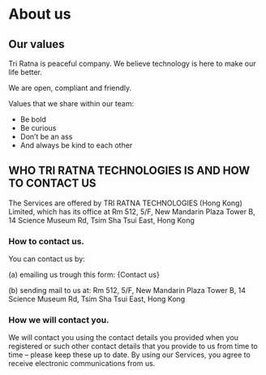 
# About us

## Our values

Tri Ratna is peaceful company. We believe technology is here to make our life better.

We are open, compliant and friendly.

Values that we share within our team:

-   Be bold
-   Be curious
-   Don’t be an ass
-   And always be kind to each other

## WHO TRI RATNA TECHNOLOGIES IS AND HOW TO CONTACT US

The Services are offered by TRI RATNA TECHNOLOGIES (Hong Kong) Limited, which has its office at Rm 512, 5/F, New Mandarin Plaza Tower B, 14 Science Museum Rd, Tsim Sha Tsui East, Hong Kong

### How to contact us.

You can contact us by:

(a) emailing us trough this form: {<RouteButton size="xs" href="https://share.hsforms.com/1lI9b7lJgR_26XFMkNxBzvgntqc4">Contact us</RouteButton>}

(b) sending mail to us at: Rm 512, 5/F, New Mandarin Plaza Tower B, 14 Science Museum Rd, Tsim Sha Tsui East, Hong Kong

###  How we will contact you.
We will contact you using the contact details you provided when you registered or such other contact details that you provide to us from time to time – please keep these up to date. By using our Services, you agree to receive electronic communications from us.
